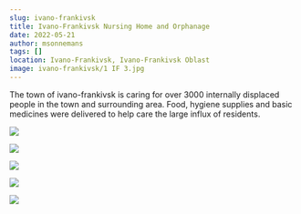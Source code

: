 ```yaml
---
slug: ivano-frankivsk
title: Ivano-Frankivsk Nursing Home and Orphanage
date: 2022-05-21
author: msonnemans
tags: []
location: Ivano-Frankivsk, Ivano-Frankivsk Oblast
image: ivano-frankivsk/1 IF 3.jpg
---
```

The town of ivano-frankivsk is caring for over 3000 internally displaced people in the town and surrounding area. Food, hygiene supplies and basic medicines were delivered to help care the large influx of residents.

![](/images/ivano-frankivsk/1%20IF%201.jpg)

![](/images/ivano-frankivsk/1%20IF%202.jpg)

![](/images/ivano-frankivsk/1%20IF%204.jpg)

![](/images/ivano-frankivsk/1%20IF%206.jpg)

![](/images/ivano-frankivsk/1%20IF%207.jpg)
